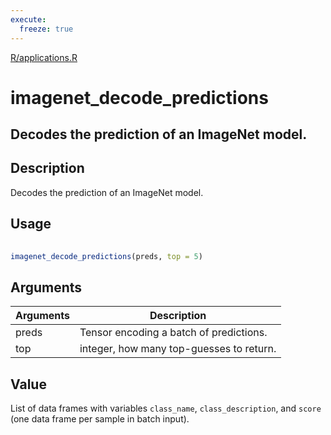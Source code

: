 ```yaml
---
execute:
  freeze: true
---
```


[R/applications.R](https://github.com/rstudio/keras//blob/main/R/applications.R#L370) 

# imagenet_decode_predictions

## Decodes the prediction of an ImageNet model.

## Description
 Decodes the prediction of an ImageNet model. 


## Usage
```r
 
imagenet_decode_predictions(preds, top = 5) 
```

## Arguments
|Arguments|Description|
|---|---|
| preds | Tensor encoding a batch of predictions. |
| top | integer, how many top-guesses to return. |



## Value
 List of data frames with variables `class_name`, `class_description`, and `score` (one data frame per sample in batch input). 




